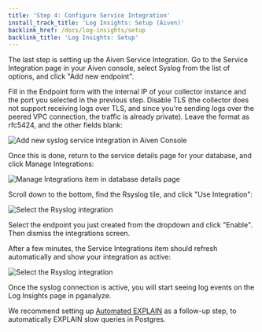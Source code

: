 ```yaml
---
title: 'Step 4: Configure Service Integration'
install_track_title: 'Log Insights: Setup (Aiven)'
backlink_href: /docs/log-insights/setup
backlink_title: 'Log Insights: Setup'
---
```




The last step is setting up the Aiven Service Integration. Go to the
Service Integration page in your Aiven console, select Syslog from the
list of options, and click "Add new endpoint".

Fill in the Endpoint form with the internal IP of your collector instance and
the port you selected in the previous step. Disable TLS (the collector does not
support receiving logs over TLS, and since you're sending logs over the peered
VPC connection, the traffic is already private). Leave the format as rfc5424,
and the other fields blank:

![Add new syslog service integration in Aiven Console](./add-syslog-integration.png)

Once this is done, return to the service details page for your database, and
click Manage Integrations:

![Manage Integrations item in database details page](./manage-integrations.png)

Scroll down to the bottom, find the Rsyslog tile, and click "Use Integration":

![Select the Rsyslog integration](./use-syslog-integration.png)

Select the endpoint you just created from the dropdown and click "Enable". Then
dismiss the integrations screen.

After a few minutes, the Service Integrations item should refresh automatically and
show your integration as active:

![Select the Rsyslog integration](./syslog-integration-active.png)

<PublicOnly>
  <p>
    Once the syslog connection is active, you will start seeing log events on the
    Log Insights page in pganalyze.
  </p>
  <p>
    <ImgLogInsightsScreenshot />
  </p>
  <p>
    We recommend setting up <a href="/docs/explain/setup">Automated EXPLAIN</a> as
    a follow-up step, to automatically EXPLAIN slow queries in Postgres.
  </p>
</PublicOnly>

